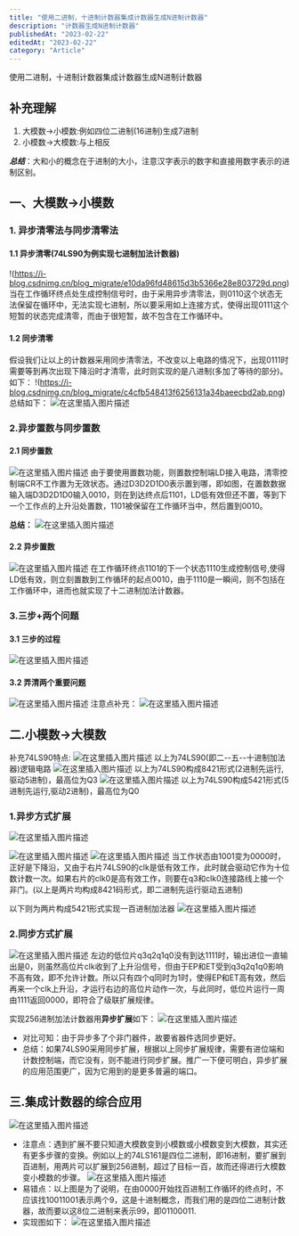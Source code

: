 ```yaml
---
title: "使用二进制，十进制计数器集成计数器生成N进制计数器"
description: "计数器生成N进制计数器"
publishedAt: "2023-02-22"
editedAt: "2023-02-22"
category: "Article"
---
```


使用二进制，十进制计数器集成计数器生成N进制计数器

## 补充理解
1. 大模数->小模数:例如四位二进制(16进制)生成7进制
2. 小模数->大模数:与上相反

***总结***：大和小的概念在于进制的大小，注意汉字表示的数字和直接用数字表示的进制区别。

## 一、大模数->小模数
### 1. 异步清零法与同步清零法
#### 1.1 异步清零(74LS90为例实现七进制加法计数器)
!(https://i-blog.csdnimg.cn/blog_migrate/e10da96fd48615d3b5366e28e803729d.png)
当在工作循环终点处生成控制信号时，由于采用异步清零法，则0110这个状态无法保留在循环中，无法实现七进制，所以要采用如上连接方式，使得出现0111这个短暂的状态完成清零，而由于很短暂，故不包含在工作循环中。
#### 1.2 同步清零
假设我们让以上的计数器采用同步清零法，不改变以上电路的情况下，出现0111时需要等到再次出现下降沿时才清零，此时则实现的是八进制(多加了等待的部分)。如下：
!(https://i-blog.csdnimg.cn/blog_migrate/c4cfb548413f6256131a34baeecbd2ab.png)
总结如下：
![在这里插入图片描述](https://i-blog.csdnimg.cn/blog_migrate/574a1c2610cc247f1d23ca47f6257dd2.png)
### 2.异步置数与同步置数
#### 2.1 同步置数
![在这里插入图片描述](https://i-blog.csdnimg.cn/blog_migrate/1adbefeb07f7ddf6143bbea2fdeca235.png)
由于要使用置数功能，则置数控制端LD接入电路，清零控制端CR不工作置为无效状态。通过D3D2D1D0表示置到哪，即如图，在置数数据输入端D3D2D1D0输入0010，则在到达终点后1101，LD低有效但还不置，等到下一个工作点的上升沿处置数，1101被保留在工作循环当中，然后置到0010。

**总结：**
![在这里插入图片描述](https://i-blog.csdnimg.cn/blog_migrate/cccefe031c54de1e96e48fecd5172cfe.png)
#### 2.2 异步置数
![在这里插入图片描述](https://i-blog.csdnimg.cn/blog_migrate/aa8a4fd7f5b770ccd2a40ea35671055e.png)
在工作循环终点1101的下一个状态1110生成控制信号,使得LD低有效，则立刻置数到工作循环的起点0010，由于1110是一瞬间，则不包括在工作循环中，进而也就实现了十二进制加法计数器。
### 3.三步+两个问题
#### 3.1 三步的过程
![在这里插入图片描述](https://i-blog.csdnimg.cn/blog_migrate/5d3b995046d8f565d6feec2d15f57205.png)
#### 3.2 弄清两个重要问题
![在这里插入图片描述](https://i-blog.csdnimg.cn/blog_migrate/6f55b5a43aa30df36cf103edbb5069ee.png)
注意点补充：
![在这里插入图片描述](https://i-blog.csdnimg.cn/blog_migrate/3779693893355084f79457b37ec142c8.png)
## 二.小模数->大模数
补充74LS90特点:
![在这里插入图片描述](https://i-blog.csdnimg.cn/blog_migrate/0a160902e52b8943fe69268b5dfd8cf6.png)
以上为74LS90(即二--五--十进制加法器)逻辑电路
![在这里插入图片描述](https://i-blog.csdnimg.cn/blog_migrate/109a527ea531f8a8722d02c894f2e398.png)
以上为74LS90构成8421形式(2进制先运行,驱动5进制)，最高位为Q3
![在这里插入图片描述](https://i-blog.csdnimg.cn/blog_migrate/1eb66070100e3d3f3be5919f969e7092.png)
以上为74LS90构成5421形式(5进制先运行,驱动2进制)，最高位为Q0
### 1.异步方式扩展
![在这里插入图片描述](https://i-blog.csdnimg.cn/blog_migrate/e4c48e2f17f4ac73d6ad09cac8f0a59c.png)

![在这里插入图片描述](https://i-blog.csdnimg.cn/blog_migrate/dcf23fd83d00db11c4327634d2a4fefc.png) 
![在这里插入图片描述](https://i-blog.csdnimg.cn/blog_migrate/616fe1f946af44e49da5c6edb756f64c.png)
当工作状态由1001变为0000时，正好是下降沿，又由于右片74LS90的clk是低有效工作，此时就会驱动它作为十位数计数一次。如果右片的clk0是高有效工作，则要在q3和clk0连接路线上接一个非门。(以上是两片均构成8421码形式，即二进制先运行驱动五进制)

以下则为两片构成5421形式实现一百进制加法器
![在这里插入图片描述](https://i-blog.csdnimg.cn/blog_migrate/6499b811c015a10b8ffb912c6ca3e55b.png)
### 2.同步方式扩展
![在这里插入图片描述](https://i-blog.csdnimg.cn/blog_migrate/92fc0aea607b1509a9b0215c72bed8d0.png)
左边的低位片q3q2q1q0没有到达1111时，输出进位一直输出是0，则虽然高位片clk收到了上升沿信号，但由于EP和ET受到q3q2q1q0影响不高有效，即不允许计数。所以只有四个q同时为1时，使得EP和ET高有效，然后再来一个clk上升沿，才运行右边的高位片动作一次，与此同时，低位片运行一周由1111返回0000，即符合了级联扩展规律。

实现256进制加法计数器用**异步扩展**如下：
![在这里插入图片描述](https://i-blog.csdnimg.cn/blog_migrate/5bd001c13af0559780483dc745004ac6.png)

 - 对比可知：由于异步多了个非门器件，故要省器件选同步更好。
 - 总结：如果74LS90采用同步扩展，根据以上同步扩展规律，需要有进位端和计数控制端，而它没有，则不能进行同步扩展。推广一下便可明白，异步扩展的应用范围更广，因为它用到的是更多普遍的端口。
## 三.集成计数器的综合应用
![在这里插入图片描述](https://i-blog.csdnimg.cn/blog_migrate/1a07119050968e52312637829be91c59.png)
 - 注意点：遇到扩展不要只知道大模数变到小模数或小模数变到大模数，其实还有更多步骤的变换。例如以上的74LS161是四位二进制，即16进制，要扩展到百进制，用两片可以扩展到256进制，超过了目标一百，故而还得进行大模数变小模数的步骤。
![在这里插入图片描述](https://i-blog.csdnimg.cn/blog_migrate/d50c5e645950402ab883f049aa497408.png)
 - 易错点：以上图是为了说明，在由0000开始找百进制工作循环的终点时，不应该找10011001表示两个9，这是十进制概念，而我们用的是四位二进制计数器，故而要以这8位二进制来表示99，即01100011.
 - 实现图如下：
![在这里插入图片描述](https://i-blog.csdnimg.cn/blog_migrate/692fd3383c1834bcc8adc610e5cd9d20.png)
